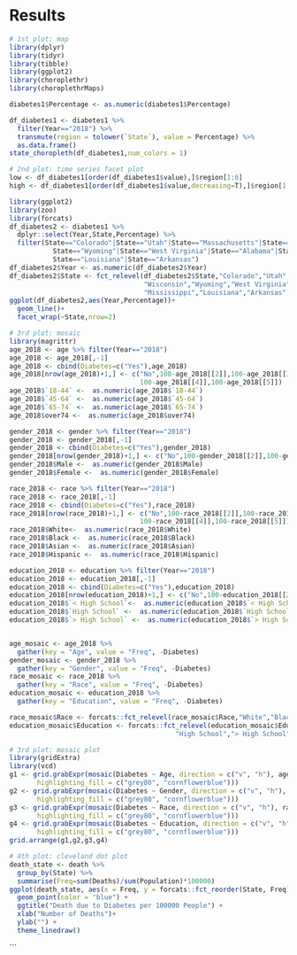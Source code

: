 # Results

```r
# 1st plot: map
library(dplyr)
library(tidyr)
library(tibble)
library(ggplot2)
library(choroplethr)
library(choroplethrMaps)

diabetes1$Percentage <- as.numeric(diabetes1$Percentage)

df_diabetes1 <- diabetes1 %>% 
  filter(Year=="2018") %>% 
  transmute(region = tolower(`State`), value = Percentage) %>% 
  as.data.frame()
state_choropleth(df_diabetes1,num_colors = 1)
```



```r
# 2nd plot: time series facet plot
low <- df_diabetes1[order(df_diabetes1$value),]$region[1:6]
high <- df_diabetes1[order(df_diabetes1$value,decreasing=T),]$region[1:6]

library(ggplot2)
library(zoo)
library(forcats)
df_diabetes2 <- diabetes1 %>%
  dplyr::select(Year,State,Percentage) %>% 
  filter(State=="Colorado"|State=="Utah"|State=="Massachusetts"|State=="Wisconsin"|
           State=="Wyoming"|State=="West Virginia"|State=="Alabama"|State=="Mississippi"|
           State=="Louisiana"|State=="Arkansas")
df_diabetes2$Year <- as.numeric(df_diabetes2$Year)
df_diabetes2$State <- fct_relevel(df_diabetes2$State,"Colorado","Utah","Massachusetts",
                                  "Wisconsin","Wyoming","West Virginia","Alabama",
                                  "Mississippi","Louisiana","Arkansas")
ggplot(df_diabetes2,aes(Year,Percentage))+
  geom_line()+
  facet_wrap(~State,nrow=2)

```

```r
# 3rd plot: mosaic
library(magrittr)
age_2018 <- age %>% filter(Year=="2018")
age_2018 <- age_2018[,-1]
age_2018 <- cbind(Diabetes=c("Yes"),age_2018)
age_2018[nrow(age_2018)+1,] <- c("No",100-age_2018[[2]],100-age_2018[[3]],
                                 100-age_2018[[4]],100-age_2018[[5]])
age_2018$`18-44` <-  as.numeric(age_2018$`18-44`)
age_2018$`45-64` <-  as.numeric(age_2018$`45-64`)
age_2018$`65-74` <-  as.numeric(age_2018$`65-74`)
age_2018$over74 <-  as.numeric(age_2018$over74)

gender_2018 <- gender %>% filter(Year=="2018")
gender_2018 <- gender_2018[,-1]
gender_2018 <- cbind(Diabetes=c("Yes"),gender_2018)
gender_2018[nrow(gender_2018)+1,] <- c("No",100-gender_2018[[2]],100-gender_2018[[3]])
gender_2018$Male <-  as.numeric(gender_2018$Male)
gender_2018$Female <-  as.numeric(gender_2018$Female)

race_2018 <- race %>% filter(Year=="2018")
race_2018 <- race_2018[,-1]
race_2018 <- cbind(Diabetes=c("Yes"),race_2018)
race_2018[nrow(race_2018)+1,] <- c("No",100-race_2018[[2]],100-race_2018[[3]],
                                 100-race_2018[[4]],100-race_2018[[5]])
race_2018$White<-  as.numeric(race_2018$White)
race_2018$Black <-  as.numeric(race_2018$Black)
race_2018$Asian <-  as.numeric(race_2018$Asian)
race_2018$Hispanic <-  as.numeric(race_2018$Hispanic)

education_2018 <- education %>% filter(Year=="2018")
education_2018 <- education_2018[,-1]
education_2018 <- cbind(Diabetes=c("Yes"),education_2018)
education_2018[nrow(education_2018)+1,] <- c("No",100-education_2018[[2]],100-education_2018[[3]],100-education_2018[[4]])
education_2018$`< High School`<-  as.numeric(education_2018$`< High School`)
education_2018$`High School` <-  as.numeric(education_2018$`High School`)
education_2018$`> High School` <-  as.numeric(education_2018$`> High School`)


age_mosaic <- age_2018 %>%
  gather(key = "Age", value = "Freq", -Diabetes)
gender_mosaic <- gender_2018 %>%
  gather(key = "Gender", value = "Freq", -Diabetes)
race_mosaic <- race_2018 %>%
  gather(key = "Race", value = "Freq", -Diabetes)
education_mosaic <- education_2018 %>%
  gather(key = "Education", value = "Freq", -Diabetes)

race_mosaic$Race <- forcats::fct_relevel(race_mosaic$Race,"White","Black","Asian","Hispanic")
education_mosaic$Education <- forcats::fct_relevel(education_mosaic$Education,"< High School",
                                          "High School","> High School")
```

```r
# 3rd plot: mosaic plot
library(gridExtra)
library(vcd)
g1 <- grid.grabExpr(mosaic(Diabetes ~ Age, direction = c("v", "h"), age_mosaic,
       highlighting_fill = c("grey80", "cornflowerblue")))
g2 <- grid.grabExpr(mosaic(Diabetes ~ Gender, direction = c("v", "h"), gender_mosaic,
       highlighting_fill = c("grey80", "cornflowerblue")))
g3 <- grid.grabExpr(mosaic(Diabetes ~ Race, direction = c("v", "h"), race_mosaic,
       highlighting_fill = c("grey80", "cornflowerblue")))
g4 <- grid.grabExpr(mosaic(Diabetes ~ Education, direction = c("v", "h"), education_mosaic,
       highlighting_fill = c("grey80", "cornflowerblue")))
grid.arrange(g1,g2,g3,g4)

```
```r
# 4th plot: cleveland dot plot
death_state <- death %>% 
  group_by(State) %>% 
  summarise(Freq=sum(Deaths)/sum(Population)*100000)
ggplot(death_state, aes(x = Freq, y = forcats::fct_reorder(State, Freq))) +
  geom_point(color = "blue") +
  ggtitle("Death due to Diabetes per 100000 People") +
  xlab("Number of Deaths")+
  ylab("") +
  theme_linedraw()
```
```

